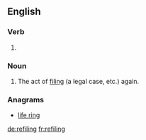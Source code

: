 ==English==

===Verb===
{{head|en}}

# {{present participle of|refile|lang=en}}

===Noun===
{{en-noun}}

# The act of [[file|filing]] (a legal case, etc.) again.

===Anagrams===
* [[life ring#English|life ring]]

[[de:refiling]]
[[fr:refiling]]